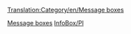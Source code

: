 [[Translation:Category/en/Message boxes]]


[[Category:en/Templates|Message boxes]] [[Category:en/Templates|InfoBox/Pl]]